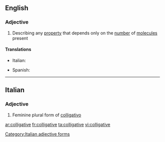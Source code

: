 ==English==

===Adjective===
{{en-adj}}

# {{context|chemistry|physics|lang=en}} Describing any [[property]] that depends only on the [[number]] of [[molecule]]s present

====Translations====
{{trans-top|property}}
* Italian: {{t-|it|colligativo}}
{{trans-mid}}
* Spanish: {{t-|es|coligativo}}
{{trans-bottom}}

----

==Italian==

===Adjective===
{{head|it}} {{f}}

# Feminine plural form of [[colligativo]]

[[Category:Italian adjective forms]]

[[ar:colligative]]
[[fr:colligative]]
[[ta:colligative]]
[[vi:colligative]]